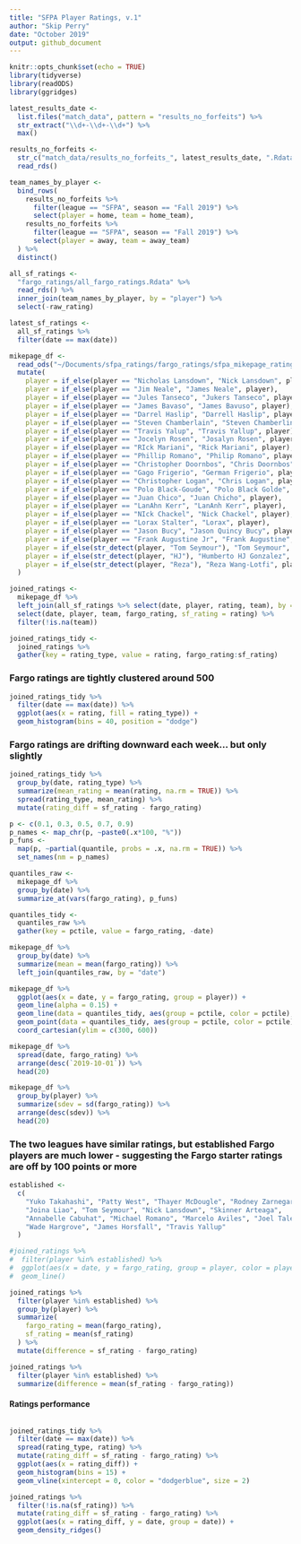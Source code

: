 ```yaml
---
title: "SFPA Player Ratings, v.1"
author: "Skip Perry"
date: "October 2019"
output: github_document
---
```


```r
knitr::opts_chunk$set(echo = TRUE)
library(tidyverse)
library(readODS)
library(ggridges)

latest_results_date <- 
  list.files("match_data", pattern = "results_no_forfeits") %>% 
  str_extract("\\d+-\\d+-\\d+") %>% 
  max()

results_no_forfeits <- 
  str_c("match_data/results_no_forfeits_", latest_results_date, ".Rdata") %>% 
  read_rds()

team_names_by_player <- 
  bind_rows(
    results_no_forfeits %>% 
      filter(league == "SFPA", season == "Fall 2019") %>% 
      select(player = home, team = home_team),
    results_no_forfeits %>% 
      filter(league == "SFPA", season == "Fall 2019") %>% 
      select(player = away, team = away_team)
  ) %>% 
  distinct()

all_sf_ratings <- 
  "fargo_ratings/all_fargo_ratings.Rdata" %>% 
  read_rds() %>% 
  inner_join(team_names_by_player, by = "player") %>% 
  select(-raw_rating)

latest_sf_ratings <-
  all_sf_ratings %>% 
  filter(date == max(date))

mikepage_df <- 
  read_ods("~/Documents/sfpa_ratings/fargo_ratings/sfpa_mikepage_ratings.ods") %>% 
  mutate(
    player = if_else(player == "Nicholas Lansdown", "Nick Lansdown", player),
    player = if_else(player == "Jim Neale", "James Neale", player),
    player = if_else(player == "Jules Tanseco", "Jukers Tanseco", player),
    player = if_else(player == "James Bavaso", "James Bavuso", player),
    player = if_else(player == "Darrel Haslip", "Darrell Haslip", player),
    player = if_else(player == "Steven Chamberlain", "Steven Chamberlin", player),
    player = if_else(player == "Travis Yalup", "Travis Yallup", player),
    player = if_else(player == "Jocelyn Rosen", "Josalyn Rosen", player),
    player = if_else(player == "RIck Mariani", "Rick Mariani", player),
    player = if_else(player == "Phillip Romano", "Philip Romano", player),
    player = if_else(player == "Christopher Doornbos", "Chris Doornbos", player),
    player = if_else(player == "Gago Frigerio", "German Frigerio", player),
    player = if_else(player == "Christopher Logan", "Chris Logan", player),
    player = if_else(player == "Polo Black-Goude", "Polo Black Golde", player),
    player = if_else(player == "Juan Chico", "Juan Chicho", player),
    player = if_else(player == "LanAhn Kerr", "LanAnh Kerr", player),
    player = if_else(player == "NIck Chackel", "Nick Chackel", player),
    player = if_else(player == "Lorax Stalter", "Lorax", player),
    player = if_else(player == "Jason Bucy", "Jason Quincy Bucy", player),
    player = if_else(player == "Frank Augustine Jr", "Frank Augustine", player),
    player = if_else(str_detect(player, "Tom Seymour"), "Tom Seymour", player),
    player = if_else(str_detect(player, "HJ"), "Humberto HJ Gonzalez", player),
    player = if_else(str_detect(player, "Reza"), "Reza Wang-Lotfi", player)
  )

joined_ratings <- 
  mikepage_df %>% 
  left_join(all_sf_ratings %>% select(date, player, rating, team), by = c("player", "date")) %>% 
  select(date, player, team, fargo_rating, sf_rating = rating) %>% 
  filter(!is.na(team))

joined_ratings_tidy <- 
  joined_ratings %>% 
  gather(key = rating_type, value = rating, fargo_rating:sf_rating) 
```

### Fargo ratings are tightly clustered around 500 

```r
joined_ratings_tidy %>% 
  filter(date == max(date)) %>% 
  ggplot(aes(x = rating, fill = rating_type)) +
  geom_histogram(bins = 40, position = "dodge")
```

### Fargo ratings are drifting downward each week... but only slightly

```r
joined_ratings_tidy %>% 
  group_by(date, rating_type) %>% 
  summarize(mean_rating = mean(rating, na.rm = TRUE)) %>% 
  spread(rating_type, mean_rating) %>% 
  mutate(rating_diff = sf_rating - fargo_rating)

p <- c(0.1, 0.3, 0.5, 0.7, 0.9)
p_names <- map_chr(p, ~paste0(.x*100, "%"))
p_funs <- 
  map(p, ~partial(quantile, probs = .x, na.rm = TRUE)) %>% 
  set_names(nm = p_names)

quantiles_raw <-
  mikepage_df %>% 
  group_by(date) %>%
  summarize_at(vars(fargo_rating), p_funs) 

quantiles_tidy <- 
  quantiles_raw %>% 
  gather(key = pctile, value = fargo_rating, -date)

mikepage_df %>% 
  group_by(date) %>% 
  summarize(mean = mean(fargo_rating)) %>% 
  left_join(quantiles_raw, by = "date")

mikepage_df %>% 
  ggplot(aes(x = date, y = fargo_rating, group = player)) +
  geom_line(alpha = 0.15) +
  geom_line(data = quantiles_tidy, aes(group = pctile, color = pctile), size = 0.9) +
  geom_point(data = quantiles_tidy, aes(group = pctile, color = pctile)) +
  coord_cartesian(ylim = c(300, 600))

mikepage_df %>% 
  spread(date, fargo_rating) %>% 
  arrange(desc(`2019-10-01`)) %>% 
  head(20)

mikepage_df %>% 
  group_by(player) %>% 
  summarize(sdev = sd(fargo_rating)) %>% 
  arrange(desc(sdev)) %>% 
  head(20)
```

### The two leagues have similar ratings, but established Fargo players are much lower - suggesting the Fargo starter ratings are off by 100 points or more

```r
established <- 
  c(
    "Yuko Takahashi", "Patty West", "Thayer McDougle", "Rodney Zarnegar",
    "Joina Liao", "Tom Seymour", "Nick Lansdown", "Skinner Arteaga",
    "Annabelle Cabuhat", "Michael Romano", "Marcelo Aviles", "Joel Talevi",
    "Wade Hargrove", "James Horsfall", "Travis Yallup"
  )

#joined_ratings %>% 
#  filter(player %in% established) %>% 
#  ggplot(aes(x = date, y = fargo_rating, group = player, color = player)) +
#  geom_line()

joined_ratings %>% 
  filter(player %in% established) %>% 
  group_by(player) %>% 
  summarize(
    fargo_rating = mean(fargo_rating),
    sf_rating = mean(sf_rating)
  ) %>% 
  mutate(difference = sf_rating - fargo_rating)

joined_ratings %>% 
  filter(player %in% established) %>% 
  summarize(difference = mean(sf_rating - fargo_rating))
```

#### Ratings performance

```r

```

```r
joined_ratings_tidy %>% 
  filter(date == max(date)) %>% 
  spread(rating_type, rating) %>% 
  mutate(rating_diff = sf_rating - fargo_rating) %>% 
  ggplot(aes(x = rating_diff)) +
  geom_histogram(bins = 15) +
  geom_vline(xintercept = 0, color = "dodgerblue", size = 2)

joined_ratings %>% 
  filter(!is.na(sf_rating)) %>% 
  mutate(rating_diff = sf_rating - fargo_rating) %>% 
  ggplot(aes(x = rating_diff, y = date, group = date)) +
  geom_density_ridges()
```

